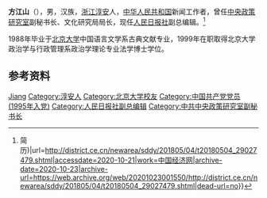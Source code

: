 '''方江山'''（{{bd|1965年|8月|}}），男，汉族，[[浙江|浙江]][[淳安|淳安]]人，[[中华人民共和国|中华人民共和国]]新闻工作者，曾任[[中央政策研究室|中央政策研究室]]副秘书长、文化研究局局长，现任[[人民日报社|人民日报社]]副总编辑。<ref>{{Cite web|title=方江山任人民日报社副总编辑 张建星不再担任副社长(图{{!}}简历)|url=http://district.ce.cn/newarea/sddy/201805/04/t20180504_29027479.shtml|accessdate=2020-10-21|work=中国经济网|archive-date=2020-10-23|archive-url=https://web.archive.org/web/20201023001550/http://district.ce.cn/newarea/sddy/201805/04/t20180504_29027479.shtml|dead-url=no}}</ref>

1988年毕业于[[北京大学|北京大学]]中国语言文学系古典文献专业，1999年在职取得北京大学政治学与行政管理系政治学理论专业法学博士学位。

== 参考资料 ==
{{reflist}}

{{中国人物小作品}}

{{Authority control}}
{{DEFAULTSORT:Fang方}}
[[Category:方姓|Jiang]]
[[Category:淳安人|Category:淳安人]]
[[Category:北京大学校友|Category:北京大学校友]]
[[Category:中国共产党党员_(1995年入党)|Category:中国共产党党员 (1995年入党)]]
[[Category:人民日报社副总编辑|Category:人民日报社副总编辑]]
[[Category:中共中央政策研究室副秘书长|Category:中共中央政策研究室副秘书长]]